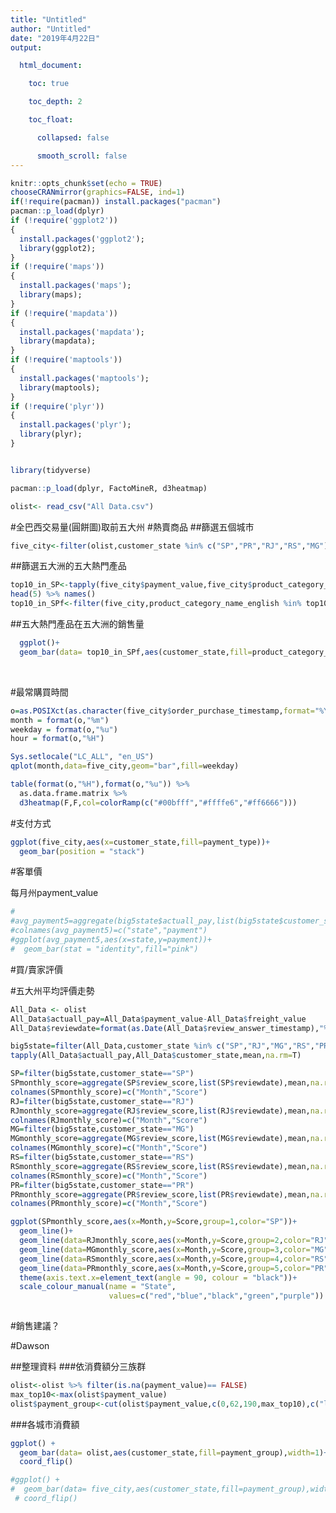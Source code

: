 ---
title: "Untitled"
author: "Untitled"
date: "2019年4月22日"
output: 

  html_document:

    toc: true

    toc_depth: 2

    toc_float:

      collapsed: false

      smooth_scroll: false
---

```{r setup, include=FALSE}
knitr::opts_chunk$set(echo = TRUE)
chooseCRANmirror(graphics=FALSE, ind=1)
if(!require(pacman)) install.packages("pacman")
pacman::p_load(dplyr)
if (!require('ggplot2')) 
{
  install.packages('ggplot2');
  library(ggplot2);
}
if (!require('maps')) 
{
  install.packages('maps');
  library(maps);
}
if (!require('mapdata')) 
{
  install.packages('mapdata');
  library(mapdata);
}
if (!require('maptools')) 
{
  install.packages('maptools');
  library(maptools);
}
if (!require('plyr')) 
{
  install.packages('plyr');
  library(plyr);
}


library(tidyverse)

pacman::p_load(dplyr, FactoMineR, d3heatmap)
```

```{r}
olist<- read_csv("All Data.csv")
```
#全巴西交易量(圓餅圖)取前五大州
#熱賣商品
##篩選五個城市
```{r}
five_city<-filter(olist,customer_state %in% c("SP","PR","RJ","RS","MG"))
```
##篩選五大洲的五大熱門產品
```{r}
top10_in_SP<-tapply(five_city$payment_value,five_city$product_category_name_english,sum) %>%
head(5) %>% names()
top10_in_SPf<-filter(five_city,product_category_name_english %in% top10_in_SP)
```
##五大熱門產品在五大洲的銷售量
```{r}
  ggplot()+
  geom_bar(data= top10_in_SPf,aes(customer_state,fill=product_category_name_english),width=0.8,position = "dodge",alpha=0.6)+scale_y_log10()
```
<br>


#最常購買時間
```{r results='hide', message=FALSE, warning=FALSE, echo=F}
o=as.POSIXct(as.character(five_city$order_purchase_timestamp,format="%Y-%m-%d %H:%M"))
month = format(o,"%m")
weekday = format(o,"%u")
hour = format(o,"%H")
```

```{r}
Sys.setlocale("LC_ALL", "en_US")
qplot(month,data=five_city,geom="bar",fill=weekday)
```

```{r}
table(format(o,"%H"),format(o,"%u")) %>% 
  as.data.frame.matrix %>% 
  d3heatmap(F,F,col=colorRamp(c("#00bfff","#ffffe6","#ff6666")))
```

#支付方式
```{r results='hide', message=FALSE, warning=FALSE, echo=F}
ggplot(five_city,aes(x=customer_state,fill=payment_type))+
  geom_bar(position = "stack")
```



#客單價

每月州payment_value
```{r results='hide', echo=F}
#
#avg_payment5=aggregate(big5state$actuall_pay,list(big5state$customer_state),mean,na.#rm=T)
#colnames(avg_payment5)=c("state","payment")                       
#ggplot(avg_payment5,aes(x=state,y=payment))+
#  geom_bar(stat = "identity",fill="pink")
```

#買/賣家評價

#五大州平均評價走勢
```{r}
All_Data <- olist
All_Data$actuall_pay=All_Data$payment_value-All_Data$freight_value
All_Data$reviewdate=format(as.Date(All_Data$review_answer_timestamp),"%Y/%m")
```


```{r results='hide', message=FALSE, warning=FALSE, echo=F}
big5state=filter(All_Data,customer_state %in% c("SP","RJ","MG","RS","PR"))
tapply(All_Data$actuall_pay,All_Data$customer_state,mean,na.rm=T)
```

```{r results='hide', message=FALSE, warning=FALSE, echo=F}
SP=filter(big5state,customer_state=="SP")
SPmonthly_score=aggregate(SP$review_score,list(SP$reviewdate),mean,na.rm=T)
colnames(SPmonthly_score)=c("Month","Score")
RJ=filter(big5state,customer_state=="RJ")
RJmonthly_score=aggregate(RJ$review_score,list(RJ$reviewdate),mean,na.rm=T)
colnames(RJmonthly_score)=c("Month","Score")
MG=filter(big5state,customer_state=="MG")
MGmonthly_score=aggregate(MG$review_score,list(MG$reviewdate),mean,na.rm=T)
colnames(MGmonthly_score)=c("Month","Score")
RS=filter(big5state,customer_state=="RS")
RSmonthly_score=aggregate(RS$review_score,list(RS$reviewdate),mean,na.rm=T)
colnames(RSmonthly_score)=c("Month","Score")
PR=filter(big5state,customer_state=="PR")
PRmonthly_score=aggregate(PR$review_score,list(PR$reviewdate),mean,na.rm=T)
colnames(PRmonthly_score)=c("Month","Score")

ggplot(SPmonthly_score,aes(x=Month,y=Score,group=1,color="SP"))+
  geom_line()+
  geom_line(data=RJmonthly_score,aes(x=Month,y=Score,group=2,color="RJ"))+
  geom_line(data=MGmonthly_score,aes(x=Month,y=Score,group=3,color="MG"))+
  geom_line(data=RSmonthly_score,aes(x=Month,y=Score,group=4,color="RS"))+
  geom_line(data=PRmonthly_score,aes(x=Month,y=Score,group=5,color="PR"))+
  theme(axis.text.x=element_text(angle = 90, colour = "black"))+
  scale_colour_manual(name = "State",
                      values=c("red","blue","black","green","purple"))
  
```
#銷售建議？




#Dawson

##整理資料
###依消費額分三族群
```{r pressure, echo=FALSE}
olist<-olist %>% filter(is.na(payment_value)== FALSE)
max_top10<-max(olist$payment_value)
olist$payment_group<-cut(olist$payment_value,c(0,62,190,max_top10),c("low","median","large"))

```

###各城市消費額
```{r}

ggplot() +
  geom_bar(data= olist,aes(customer_state,fill=payment_group),width=1)+
  coord_flip()
```



```{r}
#ggplot() +
#  geom_bar(data= five_city,aes(customer_state,fill=payment_group),width=0.8,position#="fill")+
 # coord_flip()

```

```{r}

```

